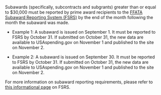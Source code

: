 Subawards (specifically, subcontracts and subgrants) greater than or
equal to $30,000 must be reported by prime award recipients to the
[FFATA Subaward Reporting System (FSRS)](https://www.fsrs.gov/) by the end of the month
following the month the subaward was made.

-   Example 1: A subaward is issued on September 1. It must be
    reported to FSRS by October 31. If submitted on October 31, the
    new data are available to USAspending.gov on November 1 and
    published to the site on November 2.

-   Example 2: A subaward is issued on September 30. It must be
    reported to FSRS by October 31. If submitted on October 31, the
    new data are available to USAspending.gov on November 1 and
    published to the site on November 2.

For more information on subaward reporting requirements, please
refer to [this informational page](https://www.fsrs.gov/#a-faqs) on
FSRS.